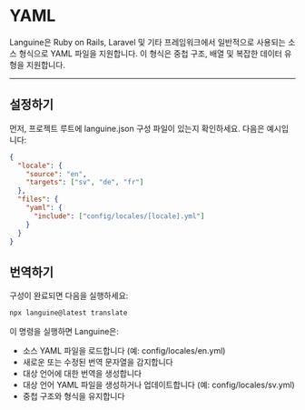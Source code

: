 # YAML

Languine은 Ruby on Rails, Laravel 및 기타 프레임워크에서 일반적으로 사용되는 소스 형식으로 YAML 파일을 지원합니다. 이 형식은 중첩 구조, 배열 및 복잡한 데이터 유형을 지원합니다.

---

## 설정하기

먼저, 프로젝트 루트에 languine.json 구성 파일이 있는지 확인하세요. 다음은 예시입니다:

```json
{
  "locale": {
    "source": "en",
    "targets": ["sv", "de", "fr"]
  },
  "files": {
    "yaml": {
      "include": ["config/locales/[locale].yml"]
    }
  }
}
```

## 번역하기

구성이 완료되면 다음을 실행하세요:

```bash
npx languine@latest translate
```

이 명령을 실행하면 Languine은:

- 소스 YAML 파일을 로드합니다 (예: config/locales/en.yml)
- 새로운 또는 수정된 번역 문자열을 감지합니다
- 대상 언어에 대한 번역을 생성합니다
- 대상 언어 YAML 파일을 생성하거나 업데이트합니다 (예: config/locales/sv.yml)
- 중첩 구조와 형식을 유지합니다

